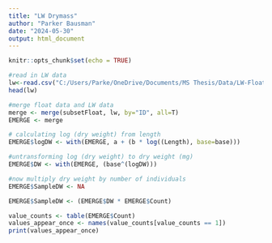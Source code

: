 ```yaml
---
title: "LW Drymass"
author: "Parker Bausman"
date: "2024-05-30"
output: html_document
---
```


```r
knitr::opts_chunk$set(echo = TRUE)
```

```r
#read in LW data 
lw<-read.csv("C:/Users/Parke/OneDrive/Documents/MS Thesis/Data/LW-Float.csv",header=TRUE)
head(lw)
```



```r
#merge float data and LW data 
merge <- merge(subsetFloat, lw, by="ID", all=T)
EMERGE <- merge
```

```r
# calculating log (dry weight) from length
EMERGE$logDW <- with(EMERGE, a + (b * log((Length), base=base)))

#untransforming log (dry weight) to dry weight (mg)
EMERGE$DW <- with(EMERGE, (base^(logDW)))
```

```r
#now multiply dry weight by number of individuals 
EMERGE$SampleDW <- NA

EMERGE$SampleDW <- (EMERGE$DW * EMERGE$Count)
```

```r
value_counts <- table(EMERGE$Count)
values_appear_once <- names(value_counts[value_counts == 1])
print(values_appear_once)
```

